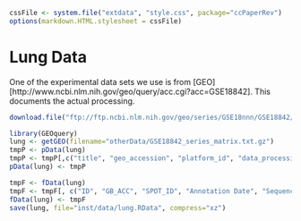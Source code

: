 <!--
  %\VignetteEngine{knitr}
%\VignetteIndexEntry{process lung data}
%\VignetteDepends{GEOquery}
-->

```r
cssFile <- system.file("extdata", "style.css", package="ccPaperRev")
options(markdown.HTML.stylesheet = cssFile)
```

# Lung Data

One of the experimental data sets we use is from [GEO][http://www.ncbi.nlm.nih.gov/geo/query/acc.cgi?acc=GSE18842]. This documents the actual processing.

```r
download.file("ftp://ftp.ncbi.nlm.nih.gov/geo/series/GSE18nnn/GSE18842/matrix/GSE18842_series_matrix.txt.gz", "/mlab/data/rmflight/Documents/projects/work/categoryComparePaperRev/otherData/GSE18842_series_matrix.txt.gz")
```

```r
library(GEOquery)
lung <- getGEO(filename="otherData/GSE18842_series_matrix.txt.gz")
tmpP <- pData(lung)
tmpP <- tmpP[,c("title", "geo_accession", "platform_id", "data_processing", "supplementary_file", "source_name_ch1", "characteristics_ch1", "characteristics_ch1.1")]
pData(lung) <- tmpP

tmpF <- fData(lung)
tmpF <- tmpF[, c("ID", "GB_ACC", "SPOT_ID", "Annotation Date", "Sequence Type", "Sequence Source", "Target Description", "Representative Public ID", "Gene Title", "Gene Symbol", "ENTREZ_GENE_ID", "RefSeq Transcript ID")]
fData(lung) <- tmpF
save(lung, file="inst/data/lung.RData", compress="xz")
```

